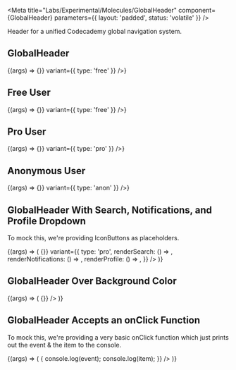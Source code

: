 
<Meta
  title="Labs/Experimental/Molecules/GlobalHeader"
  component={GlobalHeader}
  parameters={{ layout: 'padded', status: 'volatile' }}
/>

Header for a unified Codecademy global navigation system.

## GlobalHeader

<Canvas withSource="open">
  <Story name="GlobalHeader">
    {(args) => <GlobalHeader onClick={() => {}} variant={{ type: 'free' }} />}
  </Story>
</Canvas>

<Props of={GlobalHeader} />

## Free User

<Canvas>
  <Story name="Free User Global Header">
    {(args) => <GlobalHeader onClick={() => {}} variant={{ type: 'free' }} />}
  </Story>
</Canvas>

## Pro User

<Canvas>
  <Story name="Pro User Global Header">
    {(args) => <GlobalHeader onClick={() => {}} variant={{ type: 'pro' }} />}
  </Story>
</Canvas>

## Anonymous User

<Canvas>
  <Story name="Anonymous User Global Header">
    {(args) => <GlobalHeader onClick={() => {}} variant={{ type: 'anon' }} />}
  </Story>
</Canvas>

## GlobalHeader With Search, Notifications, and Profile Dropdown

To mock this, we're providing IconButtons as placeholders.

<Canvas>
  <Story name="GlobalHeader Search Notifications Profile">
    {(args) => (
      <GlobalHeader
        onClick={() => {}}
        variant={{
          type: 'pro',
          renderSearch: () => <IconButton icon={SearchIcon} />,
          renderNotifications: () => <IconButton icon={BellIcon} />,
          renderProfile: () => <IconButton icon={PersonIcon} />,
        }}
      />
    )}
  </Story>
</Canvas>

## GlobalHeader Over Background Color

<Canvas>
  <Story name="Background Color GlobalHeader">
    {(args) => (
      <Box backgroundColor="beige" width="100%">
        <GlobalHeader variant={{ type: 'anon' }} onClick={() => {}} />
      </Box>
    )}
  </Story>
</Canvas>

## GlobalHeader Accepts an onClick Function

To mock this, we're providing a very basic onClick function which just prints out the event & the item to the console.

<Canvas>
  <Story name="Passing an OnClick to GlobalHeader">
    {(args) => (
      <GlobalHeader
        variant={{ type: 'anon' }}
        onClick={(event, item) => {
          console.log(event);
          console.log(item);
        }}
      />
    )}
  </Story>
</Canvas>
